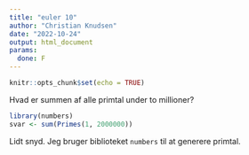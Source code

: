```yaml
---
title: "euler 10"
author: "Christian Knudsen"
date: "2022-10-24"
output: html_document
params:
  done: F
---
```


```r
knitr::opts_chunk$set(echo = TRUE)
```

Hvad er summen af alle primtal under to millioner?

```r
library(numbers)
svar <- sum(Primes(1, 2000000))
```

Lidt snyd. Jeg bruger biblioteket `numbers` til at 
generere primtal.
